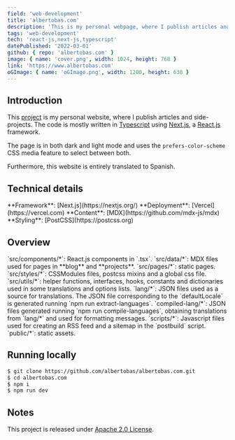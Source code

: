 ```yaml
---
field: 'web-development'
title: 'albertobas.com'
description: 'This is my personal webpage, where I publish articles and side-projects.'
tags: 'web-development'
tech: 'react-js,next-js,typescript'
datePublished: '2022-03-01'
github: { repo: 'albertobas.com' }
image: { name: 'cover.png', width: 1024, height: 768 }
link: 'https://www.albertobas.com'
oGImage: { name: 'oGImage.png', width: 1200, height: 630 }
---
```


## Introduction

This [project](https://github.com/albertobas/albertobas.com 'https://github.com/albertobas/albertobas.com') is my personal website, where I publish articles and side-projects. The code is mostly written in [Typescript](/tags/typescript) using [Next.js](/tags/next-js), a [React.js](/tags/react-js) framework.

The page is in both dark and light mode and uses the `prefers-color-scheme` CSS media feature to select between both.

Furthermore, this website is entirely translated to Spanish.

## Technical details

<IUl>
  <ILi>**Framework**: [Next.js](https://nextjs.org/)</ILi>
  <ILi>**Deployment**: [Vercel](https://vercel.com)</ILi>
  <ILi>**Content**: [MDX](https://github.com/mdx-js/mdx)</ILi>
  <ILi>**Styling**: [PostCSS](https://postcss.org)</ILi>
</IUl>

## Overview

<IUl>
  <ILi>`src/components/*`: React.js components in `.tsx`.</ILi>
  <ILi>`src/data/*`: MDX files used for pages in **blog** and **projects**.</ILi>
  <ILi>`src/pages/*`: static pages.</ILi>
  <ILi>`src/styles/*`: CSSModules files, postcss mixins and a global css file.</ILi>
  <ILi>`src/utils/*`: helper functions, interfaces, hooks, constants and dictionaries used in some translations and options lists.</ILi>
  <ILi>`lang/*`: JSON files used as a source for translations. The JSON file corresponding to the `defaultLocale` is generated running `npm run extract-languages`.</ILi>
  <ILi>`compiled-lang/*`: JSON files generated running `npm run compile-languages`, obtaining translations from `lang/*` and used for formatting messages.</ILi>
  <ILi>`scripts/*`: Javascript files used for creating an RSS feed and a sitemap in the `postbuild` script.</ILi>
  <ILi>`public/*`: static assets.</ILi>
</IUl>

## Running locally

```bash
$ git clone https://github.com/albertobas/albertobas.com.git
$ cd albertobas.com
$ npm i
$ npm run dev
```

## Notes

This project is released under [Apache 2.0 License](https://github.com/albertobas/albertobas.com/blob/main/LICENSE).
